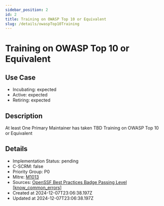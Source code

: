 ```yaml
---
sidebar_position: 2
id: 2
title: Training on OWASP Top 10 or Equivalent
slug: /details/owaspTop10Training
---
```


# Training on OWASP Top 10 or Equivalent

## Use Case
- Incubating: expected
- Active: expected
- Retiring: expected

## Description

At least One Primary Maintainer has taken TBD Training on OWASP Top 10 or Equivalent

## Details
- Implementation Status: pending
- C-SCRM: false
- Priority Group: P0
- Mitre: [M1013](https://attack.mitre.org/mitigations/M1013/)
- Sources: [OpenSSF Best Practices Badge Passing Level [know_common_errors]](https://www.bestpractices.dev/en/criteria?details=true&rationale=true#0.know_common_errors)
- Created at 2024-12-07T23:06:38.197Z
- Updated at 2024-12-07T23:06:38.197Z

